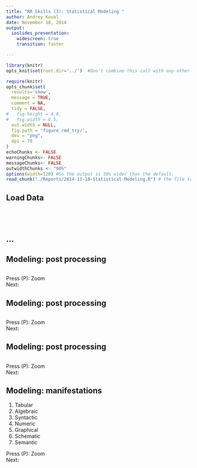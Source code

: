 ```yaml
---
title: "RR Skills (3): Statistical Modeling "
author: Andrey Koval
date: November 18, 2014
output: 
  ioslides_presentation:
    widescreen: true
    transition: faster

---
```


<!--  Set the working directory to the repository's base directory; this assumes the report is nested inside of only one directory.-->
```r
library(knitr)
opts_knit$set(root.dir='../')  #Don't combine this call with any other chunk -especially one that uses file paths.
```

<!-- Set the report-wide options, and point to the external script file. -->
```r
require(knitr)
opts_chunk$set(
  results='show', 
  message = TRUE,
  comment = NA, 
  tidy = FALSE,
#   fig.height = 4.8, 
#   fig.width = 6.5, 
  out.width = NULL,
  fig.path = 'figure_rmd_try/',     
  dev = "png",
  dpi = 70
)
echoChunks <- FALSE
warningChunks<- FALSE
messageChunks<- FALSE
outwidthChunks <- "90%"
options(width=120) #So the output is 50% wider than the default.
read_chunk("./Reports/2014-11-18-Statistical-Modeling.R") # the file to which knitr calls for the chunks
```

## Load Data {.smaller}
```r
```

```r
```

```r
```

```r
```


## ...



## Modeling: post processing {.smaller}
<div class="columns-2">
```r

```
</div>

Press (P): Zoom  
Next: 


## Modeling: post processing {.smaller}
<div class="columns-2">
```r

```
</div>

Press (P): Zoom  
Next: 

## Modeling: post processing {.smaller}
<div class="columns-2">
```r

```
</div>

Press (P): Zoom  
Next: 


## Modeling: manifestations {.smaller}
  1. Tabular  
  2. Algebraic  
  3. Syntactic  
  4. Numeric  
  5. Graphical
  6. Schematic  
  7. Semantic  
  
  
Press (P): Zoom  
Next: 
